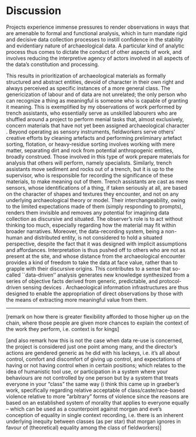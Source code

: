 # Discussion
Projects experience immense pressures to render observations in ways that are amenable to formal and functional analysis, which in turn mandate rigid and decisive data collection processes to instill confidence in the stability and evidentiary nature of archaeological data.\textsuperscript{\ref{A176}, \ref{A89}}
A particular kind of analytic process thus comes to dictate the conduct of other aspects of work, and involves reducing the interpretive agency of actors involved in all aspects of the data's constitution and processing.

This results in prioritization of archaeological materials as formally structured and abstract entities, devoid of character in their own right and always perceived as specific instances of a more general class.
The genericization of labour and of data are not unrelated; the only person who can recognize a thing as meaningful is someone who is capable of granting it meaning.
This is exemplified by my observations of work performed by trench assistants, who essentially serve as unskilled labourers who are shuffled around a project to perform menial tasks that, almost exclusively, concern materials that have not yet been assigned archaeological character \parencite[]{batistinreviewa}.
Beyond operating as sensory instruments, fieldworkers serve others' creative efforts by cleaning artefacts and performing preliminary artefact sorting, flotation, or heavy-residue sorting involves working with mere matter, separating dirt and rock from potential anthropogenic entities, broadly construed.
Those involved in this type of work prepare materials for analysis that others will perform, namely specialists.
Similarly, trench assistants move sediment and rocks out of a trench, but it is up to the supervisor, who is responsible for recording the significance of these materials, to make meaning out of them.
Trench assistants are cast as mere sensors, whose identifications of a thing, if taken seriously at all, are based on the character of shapes and textures they encounter, and not on any underlying archaeological theory or model.
Their interchangeability, owing to the limited expectations made of them (simply responding to prompts), renders them invisible and removes any potential for imagining data collection as discursive and situated.
The observer's role is to act without thinking too much, especially regarding how the material may fit within broader narratives.
Moreover, the data-recording system, being a non-human and distributed entity, is not considered to hold a situated perspective, despite the fact that it was designed with implicit assumptions and affordances.
Interpretation is thus pushed off to others who are not as present at the site, and whose distance from the archaeological encounter provides a kind of freedom to take the data at face value, rather than to grapple with their discursive origins.
This contributes to a sense that so-called ``data-driven'' analysis generates new knowledge synthesized from a series of objective facts derived from generic, predictable, and protocol-driven sensing devices \parencite[cf.][]{huggett2022}.
Archaeological information infrastructures are thus designed to enable the appropriation of direct observations by those with the means of extracting more meaningful value from them.

---

[remark on how there is greater flexibility afforded to those higher up on the chain, where those people are given more chances to explain the context of the work they perform, i.e. context is for kings]

[and also remark how this is not the case when data re-use is concerned, the project is considered just one point among many, and the director's actions are gendered generic as he did with his lackeys, i.e. it's all about control, comfort and discomfort of giving up control, and expectations of having or not having control when in certain positions; which relates to the idea of humanistic tool use, or participation in a system where your behaviours are not controlled by one person but by a system that treats everyone in your "class" the same way (i think this came up in graeber's work, specifically regarding relative acceptable of class/caste/race-based violence relative to more "arbitrary" forms of violence since the reasons are based on an established system of morality that applies to everyone equally -- which can be used as a counterpoint against morgan and eve's conception of equality in single context recording, i.e. there is an inherent underlying inequity between classes (as per star) that morgan ignores in favour of (theoretical) equality among the class of fieldworkers)]